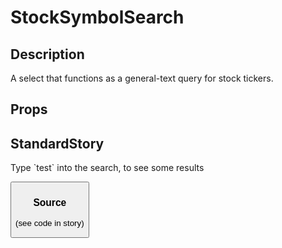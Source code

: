 
<Meta title="page-parts/stock-symbol-search" component={StockSymbolSearch} />

# StockSymbolSearch

## Description
A select that functions as a general-text query for stock tickers.

## Props
<Props of={StockSymbolSearch} />

## StandardStory
<Preview>
	<Story name="standard">
		<StockSymbolSearch onSelect={action("onSelect")}>
			<p>Type `test` into the search, to see some results</p>
			<Button text="Search ticker" />
		</StockSymbolSearch>
	</Story>
</Preview>

### Source
(see code in story)
